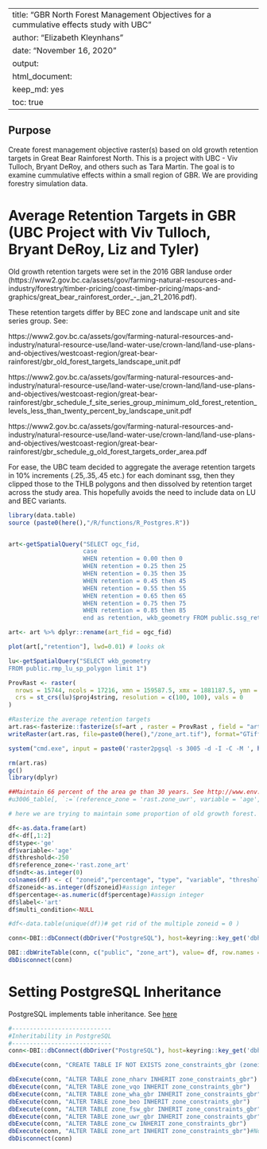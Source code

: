 <!--
Copyright 2018 Province of British Columbia
 
Licensed under the Apache License, Version 2.0 (the "License");
you may not use this file except in compliance with the License.
You may obtain a copy of the License at
 
http://www.apache.org/licenses/LICENSE-2.0
 
Unless required by applicable law or agreed to in writing, software distributed under the License is distributed on an "AS IS" BASIS,
WITHOUT WARRANTIES OR CONDITIONS OF ANY KIND, either express or implied.
See the License for the specific language governing permissions and limitations under the License.-->

---
title: "GBR North Forest Management Objectives for a cummulative effects study with UBC"
author: "Elizabeth Kleynhans"
date: "November 16, 2020"
output: 
  html_document: 
    keep_md: yes
    toc: true
---

## Purpose

Create forest management objective raster(s) based on old growth retention targets in Great Bear Rainforest North. This is a project with UBC - Viv Tulloch, Bryant DeRoy, and others such as Tara Martin. The goal is to examine cummulative effects within a small region of GBR. We are providing forestry simulation data.

# Average Retention Targets in GBR (UBC Project with Viv Tulloch, Bryant DeRoy, Liz and Tyler)

Old growth retention targets were set in the 2016 GBR landuse order (https://www2.gov.bc.ca/assets/gov/farming-natural-resources-and-industry/forestry/timber-pricing/coast-timber-pricing/maps-and-graphics/great_bear_rainforest_order_-_jan_21_2016.pdf). 

These retention targets differ by BEC zone and landscape unit and site series group. See:

https://www2.gov.bc.ca/assets/gov/farming-natural-resources-and-industry/natural-resource-use/land-water-use/crown-land/land-use-plans-and-objectives/westcoast-region/great-bear-rainforest/gbr_old_forest_targets_landscape_unit.pdf

https://www2.gov.bc.ca/assets/gov/farming-natural-resources-and-industry/natural-resource-use/land-water-use/crown-land/land-use-plans-and-objectives/westcoast-region/great-bear-rainforest/gbr_schedule_f_site_series_group_minimum_old_forest_retention_levels_less_than_twenty_percent_by_landscape_unit.pdf

https://www2.gov.bc.ca/assets/gov/farming-natural-resources-and-industry/natural-resource-use/land-water-use/crown-land/land-use-plans-and-objectives/westcoast-region/great-bear-rainforest/gbr_schedule_g_old_forest_targets_order_area.pdf

For ease, the UBC team decided to aggregate the average retention targets in 10% increments (.25,.35,.45 etc.) for each dominant ssg, then they clipped those to the THLB polygons and then dissolved by retention target across the study area. This hopefully avoids the need to include data on LU and BEC variants. 


```r
library(data.table)
source (paste0(here(),"/R/functions/R_Postgres.R"))


art<-getSpatialQuery("SELECT ogc_fid, 
                     case
                     WHEN retention = 0.00 then 0
                     WHEN retention = 0.25 then 25
                     WHEN retention = 0.35 then 35
                     WHEN retention = 0.45 then 45
                     WHEN retention = 0.55 then 55
                     WHEN retention = 0.65 then 65
                     WHEN retention = 0.75 then 75
                     WHEN retention = 0.85 then 85
                     end as retention, wkb_geometry FROM public.ssg_retention_thlb_dslv")

art<- art %>% dplyr::rename(art_fid = ogc_fid)

plot(art[,"retention"], lwd=0.01) # looks ok

lu<-getSpatialQuery("SELECT wkb_geometry 
FROM public.rmp_lu_sp_polygon limit 1")

ProvRast <- raster(
  nrows = 15744, ncols = 17216, xmn = 159587.5, xmx = 1881187.5, ymn = 173787.5, ymx = 1748187.5, 
  crs = st_crs(lu)$proj4string, resolution = c(100, 100), vals = 0
)

#Rasterize the average retention targets
art.ras<-fasterize::fasterize(sf=art , raster = ProvRast , field = "art_fid")
writeRaster(art.ras, file=paste0(here(),"/zone_art.tif"), format="GTiff", overwrite=TRUE)

system("cmd.exe", input = paste0('raster2pgsql -s 3005 -d -I -C -M ', here(), '/zone_art.tif -t 100x100 rast.zone_cond_art |  psql postgres://', keyring::key_get('dbuser', keyring = 'postgreSQL'), ':', keyring::key_get('dbpass', keyring = 'postgreSQL'), '@', keyring::key_get('dbhost', keyring = 'postgreSQL'), ':5432/clus'), show.output.on.console = FALSE, invisible = TRUE)

rm(art.ras)
gc()
library(dplyr)

##Maintain 66 percent of the area ge than 30 years. See http://www.env.gov.bc.ca/wld/documents/uwr/u-3-006_ORAM_Order.pdf
#u3006_table[, `:=`(reference_zone = 'rast.zone_uwr', variable = 'age', type = 'ge', percentage = 66, threshold = 30, ndt =0, label = 'u-3-006')]

# here we are trying to maintain some proportion of old growth forest. I assume old growth forest to be forest older than 250 years. 

df<-as.data.frame(art)
df<-df[,1:2]
df$type<-'ge'
df$variable<-'age'
df$threshold<-250
df$reference_zone<-'rast.zone_art'
df$ndt<-as.integer(0)
colnames(df) <- c( "zoneid","percentage", "type", "variable", "threshold", "reference_zone", "ndt") # the vqo column gets labeled as percentage
df$zoneid<-as.integer(df$zoneid)#assign integer
df$percentage<-as.numeric(df$percentage)#assign integer
df$label<-'art'
df$multi_condition<-NULL

#df<-data.table(unique(df))# get rid of the multiple zoneid = 0 )

conn<-DBI::dbConnect(dbDriver("PostgreSQL"), host=keyring::key_get('dbhost', keyring = 'postgreSQL'), dbname = keyring::key_get('dbname', keyring = 'postgreSQL'), port='5432' ,user=keyring::key_get('dbuser', keyring = 'postgreSQL') ,password= keyring::key_get('dbpass', keyring = 'postgreSQL'))

DBI::dbWriteTable(conn, c("public", "zone_art"), value= df, row.names = FALSE, overwrite = TRUE) 
dbDisconnect(conn)
```


# Setting PostgreSQL Inheritance
PostgreSQL implements table inheritance. See [here]("https://www.postgresql.org/docs/9.5/ddl-inherit.html")

```r
#----------------------------
#Inheritability in PostgreSQL
#----------------------------
conn<-DBI::dbConnect(dbDriver("PostgreSQL"), host=keyring::key_get('dbhost', keyring = 'postgreSQL'), dbname = keyring::key_get('dbname', keyring = 'postgreSQL'), port='5432' ,user=keyring::key_get('dbuser', keyring = 'postgreSQL') ,password= keyring::key_get('dbpass', keyring = 'postgreSQL'))

dbExecute(conn, "CREATE TABLE IF NOT EXISTS zone_constraints_gbr (zoneid integer, reference_zone text, ndt integer, variable text, threshold double precision, type text, percentage double precision)")

dbExecute(conn, "ALTER TABLE zone_nharv INHERIT zone_constraints_gbr")
dbExecute(conn, "ALTER TABLE zone_vqo INHERIT zone_constraints_gbr")
dbExecute(conn, "ALTER TABLE zone_wha_gbr INHERIT zone_constraints_gbr")
dbExecute(conn, "ALTER TABLE zone_beo INHERIT zone_constraints_gbr")
dbExecute(conn, "ALTER TABLE zone_fsw_gbr INHERIT zone_constraints_gbr")
dbExecute(conn, "ALTER TABLE zone_uwr_gbr INHERIT zone_constraints_gbr")
dbExecute(conn, "ALTER TABLE zone_cw INHERIT zone_constraints_gbr")
dbExecute(conn, "ALTER TABLE zone_art INHERIT zone_constraints_gbr")#Note from uwr_cond_harvest.rmd
dbDisconnect(conn)
```
